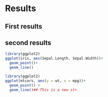 # Results

## First results 
## second results 

```r
library(ggplot2)
ggplot(iris, aes(Sepal.Length, Sepal.Width))+
  geom_point()+
  geom_line()
```

```r
library(ggplot2)
ggplot(mtcars, aes(y = wt, x = mpg))+
  geom_point() +
  geom_line()## This is a new st+

```


